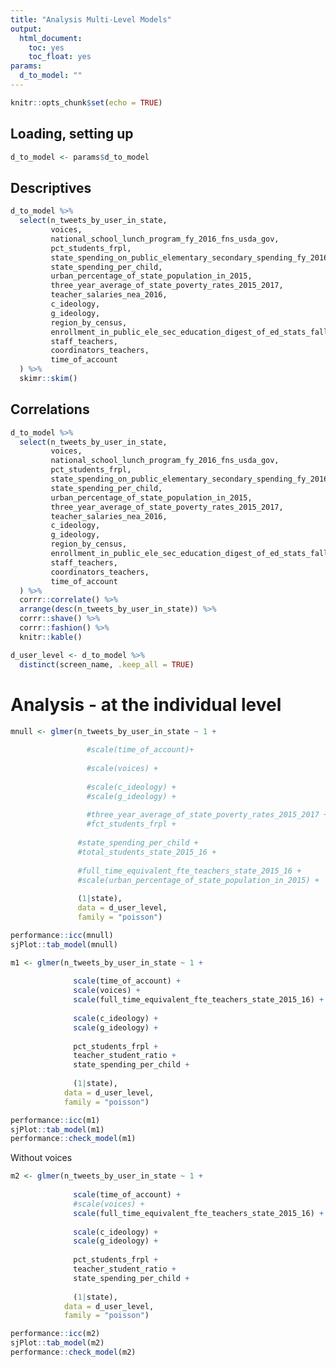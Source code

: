 ```yaml
---
title: "Analysis Multi-Level Models"
output:
  html_document:
    toc: yes
    toc_float: yes
params:
  d_to_model: ""
---
```


```r
knitr::opts_chunk$set(echo = TRUE)
```

## Loading, setting up

```r
d_to_model <- params$d_to_model
```

## Descriptives

```r
d_to_model %>% 
  select(n_tweets_by_user_in_state,
         voices, 
         national_school_lunch_program_fy_2016_fns_usda_gov,
         pct_students_frpl, 
         state_spending_on_public_elementary_secondary_spending_fy_2016_census_in_thousands,
         state_spending_per_child,
         urban_percentage_of_state_population_in_2015,
         three_year_average_of_state_poverty_rates_2015_2017,
         teacher_salaries_nea_2016,
         c_ideology,
         g_ideology,
         region_by_census,
         enrollment_in_public_ele_sec_education_digest_of_ed_stats_fall_2015_projected,
         staff_teachers,
         coordinators_teachers,
         time_of_account
  ) %>% 
  skimr::skim()
```

## Correlations

```r
d_to_model %>% 
  select(n_tweets_by_user_in_state,
         voices, 
         national_school_lunch_program_fy_2016_fns_usda_gov,
         pct_students_frpl, 
         state_spending_on_public_elementary_secondary_spending_fy_2016_census_in_thousands,
         state_spending_per_child,
         urban_percentage_of_state_population_in_2015,
         three_year_average_of_state_poverty_rates_2015_2017,
         teacher_salaries_nea_2016,
         c_ideology,
         g_ideology,
         region_by_census,
         enrollment_in_public_ele_sec_education_digest_of_ed_stats_fall_2015_projected,
         staff_teachers,
         coordinators_teachers,
         time_of_account
  ) %>% 
  corrr::correlate() %>% 
  arrange(desc(n_tweets_by_user_in_state)) %>% 
  corrr::shave() %>% 
  corrr::fashion() %>% 
  knitr::kable()
```

```r
d_user_level <- d_to_model %>% 
  distinct(screen_name, .keep_all = TRUE)
```

# Analysis - at the individual level 

```r
mnull <- glmer(n_tweets_by_user_in_state ~ 1 + 
                 
                 #scale(time_of_account)+
                 
                 #scale(voices) + 
                 
                 #scale(c_ideology) + 
                 #scale(g_ideology) + 
                 
                 #three_year_average_of_state_poverty_rates_2015_2017 +
                 #fct_students_frpl +
                 
               #state_spending_per_child +
               #total_students_state_2015_16 +
               
               #full_time_equivalent_fte_teachers_state_2015_16 +
               #scale(urban_percentage_of_state_population_in_2015) + 
               
               (1|state), 
               data = d_user_level,
               family = "poisson")

performance::icc(mnull)
sjPlot::tab_model(mnull)
```

```r
m1 <- glmer(n_tweets_by_user_in_state ~ 1 + 
              
              scale(time_of_account) +
              scale(voices) + 
              scale(full_time_equivalent_fte_teachers_state_2015_16) +
              
              scale(c_ideology) + 
              scale(g_ideology) + 
              
              pct_students_frpl +
              teacher_student_ratio + 
              state_spending_per_child +
              
              (1|state), 
            data = d_user_level,
            family = "poisson")

performance::icc(m1)
sjPlot::tab_model(m1)
performance::check_model(m1)
```

Without voices

```r
m2 <- glmer(n_tweets_by_user_in_state ~ 1 + 
              
              scale(time_of_account) +
              #scale(voices) + 
              scale(full_time_equivalent_fte_teachers_state_2015_16) +
              
              scale(c_ideology) + 
              scale(g_ideology) + 
              
              pct_students_frpl +
              teacher_student_ratio + 
              state_spending_per_child +
              
              (1|state), 
            data = d_user_level,
            family = "poisson")

performance::icc(m2)
sjPlot::tab_model(m2)
performance::check_model(m2)
```